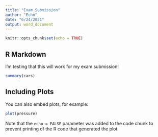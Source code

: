 ```yaml
---
title: "Exam Submission"
author: "Echo"
date: "6/24/2021"
output: word_document
---
```


```r
knitr::opts_chunk$set(echo = TRUE)
```

## R Markdown

I'm testing that this will work for my exam submission!

```r
summary(cars)
```

## Including Plots

You can also embed plots, for example:

```r
plot(pressure)
```

Note that the `echo = FALSE` parameter was added to the code chunk to prevent printing of the R code that generated the plot.
